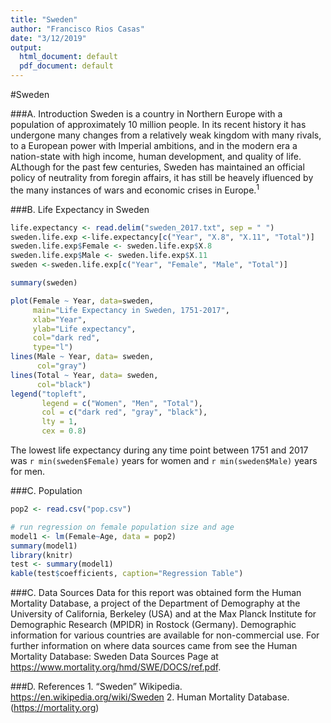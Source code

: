 ```yaml
---
title: "Sweden"
author: "Francisco Rios Casas"
date: "3/12/2019"
output:
  html_document: default
  pdf_document: default
---
```


#Sweden

###A. Introduction
Sweden is a country in Northern Europe with a population of approximately 10 million people. In its recent history it has undergone many changes from a relatively weak kingdom with many rivals, to a European power with Imperial ambitions, and in the modern era a nation-state with high income, human development, and quality of life. ALthough for the past few centuries, Sweden has maintained an official policy of neutrality from foregin affairs, it has still be heavely ifluenced by the many instances of wars and economic crises in Europe.^1^


###B. Life Expectancy in Sweden
```r

life.expectancy <- read.delim("sweden_2017.txt", sep = " ")
sweden.life.exp <-life.expectancy[c("Year", "X.8", "X.11", "Total")]
sweden.life.exp$Female <- sweden.life.exp$X.8
sweden.life.exp$Male <- sweden.life.exp$X.11
sweden <-sweden.life.exp[c("Year", "Female", "Male", "Total")]

summary(sweden)

```

```r
plot(Female ~ Year, data=sweden,
     main="Life Expectancy in Sweden, 1751-2017",
     xlab="Year",
     ylab="Life expectancy",
     col="dark red",
     type="l")
lines(Male ~ Year, data= sweden,
      col="gray")
lines(Total ~ Year, data= sweden,
      col="black")
legend("topleft",
       legend = c("Women", "Men", "Total"),
       col = c("dark red", "gray", "black"),
       lty = 1,
       cex = 0.8)
```

The lowest life expectancy during any time point between 1751 and 2017 was `r min(sweden$Female)` years for women and `r min(sweden$Male)` years for men. 

###C. Population
```r
pop2 <- read.csv("pop.csv")
```

```r
# run regression on female population size and age
model1 <- lm(Female~Age, data = pop2)
summary(model1)
library(knitr)
test <- summary(model1)
kable(test$coefficients, caption="Regression Table")
```


###C. Data Sources
Data for this report was obtained form the Human Mortality Database, a project of the Department of Demography at the University of California, Berkeley (USA) and at the Max Planck Institute for Demographic Research (MPIDR) in Rostock (Germany). Demographic information for various countries are available for non-commercial use. For further information on where data sources came from see the Human Mortality Database: Sweden Data Sources Page at <https://www.mortality.org/hmd/SWE/DOCS/ref.pdf>.


###D. References
1. "Sweden" Wikipedia. <https://en.wikipedia.org/wiki/Sweden>
2. Human Mortality Database. (<https://mortality.org>)
